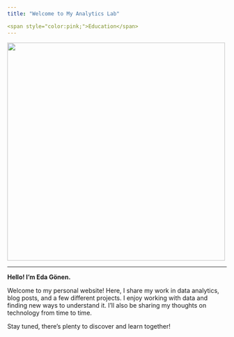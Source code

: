 ```yaml
---
title: "Welcome to My Analytics Lab"

<span style="color:pink;">Education</span>
---
```


![](assets/images/welcometotheclub.gif){fig-align="center"width=500px}

---

**Hello! I'm Eda Gönen.**

Welcome to my personal website! Here, I share my work in data analytics, blog posts, and a few different projects. I enjoy working with data and finding new ways to understand it. I’ll also be sharing my thoughts on technology from time to time.

Stay tuned, there’s plenty to discover and learn together!
